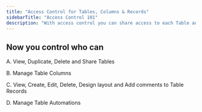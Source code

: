 ```yaml
---
title: "Access Control for Tables, Columns & Records"
sidebarTitle: "Access Control 101"
description: "With access control you can share access to each Table and its Records with your team members based on specific permissions. For granular control, you can customize the permissions for each Column within the Table. Grant access based on team, role or independent user level. "
---
```


## Now you control who can

A. View, Duplicate, Delete and Share Tables

B. Manage Table Columns

C. View, Create, Edit, Delete, Design layout and Add comments to Table Records

D. Manage Table Automations